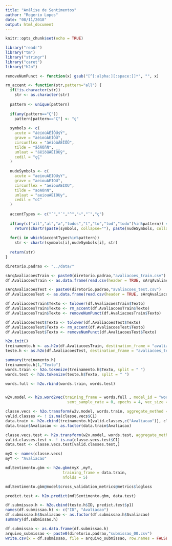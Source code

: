 ```yaml
---
title: "Análise de Sentimentos"
author: "Rogerio Lopes"
date: "08/11/2018"
output: html_document
---
```


```r
knitr::opts_chunk$set(echo = TRUE)
```


```r
library("readr")
library("tm")
library("stringr")
library("caret")
library("h2o")
```

```r
removeNumPunct <- function(x) gsub("[^[:alpha:][:space:]]*", "", x)

rm_accent <- function(str,pattern="all") {
  if(!is.character(str))
    str <- as.character(str)
  
  pattern <- unique(pattern)
  
  if(any(pattern=="Ç"))
    pattern[pattern=="Ç"] <- "ç"
  
  symbols <- c(
    acute = "áéíóúÁÉÍÓÚýÝ",
    grave = "àèìòùÀÈÌÒÙ",
    circunflex = "âêîôûÂÊÎÔÛ",
    tilde = "ãõÃÕñÑ",
    umlaut = "äëïöüÄËÏÖÜÿ",
    cedil = "çÇ"
  )
  
  nudeSymbols <- c(
    acute = "aeiouAEIOUyY",
    grave = "aeiouAEIOU",
    circunflex = "aeiouAEIOU",
    tilde = "aoAOnN",
    umlaut = "aeiouAEIOUy",
    cedil = "cC"
  )
  
  accentTypes <- c("´","`","^","~","¨","ç")
  
  if(any(c("all","al","a","todos","t","to","tod","todo")%in%pattern)) # opcao retirar todos
    return(chartr(paste(symbols, collapse=""), paste(nudeSymbols, collapse=""), str))
  
  for(i in which(accentTypes%in%pattern))
    str <- chartr(symbols[i],nudeSymbols[i], str)
  
  return(str)
}


```



```r
diretorio.padrao <- "../data/"

sArqAvaliacoesTrain <- paste0(diretorio.padrao,"avaliacoes_train.csv")
df.AvaliacoesTrain <- as.data.frame(read.csv(header = TRUE, sArqAvaliacoesTrain, stringsAsFactors = FALSE))

sArqAvaliacoesTest <- paste0(diretorio.padrao,"avaliacoes_test.csv")
df.AvaliacoesTest <- as.data.frame(read.csv(header = TRUE, sArqAvaliacoesTest, stringsAsFactors = FALSE))


```

```r
df.AvaliacoesTrain$Texto <- tolower(df.AvaliacoesTrain$Texto)
df.AvaliacoesTrain$Texto <- rm_accent(df.AvaliacoesTrain$Texto)
df.AvaliacoesTrain$Texto <- removeNumPunct(df.AvaliacoesTrain$Texto)

df.AvaliacoesTest$Texto <- tolower(df.AvaliacoesTest$Texto)
df.AvaliacoesTest$Texto <- rm_accent(df.AvaliacoesTest$Texto)
df.AvaliacoesTest$Texto <- removeNumPunct(df.AvaliacoesTest$Texto)

```
```r
h2o.init()
treinamento.h <- as.h2o(df.AvaliacoesTrain, destination_frame = "avaliacoes_train")
teste.h <- as.h2o(df.AvaliacoesTest, destination_frame = "avaliacoes_test")

summary(treinamento.h)
treinamento.h[1,"Texto"]
words.train <- h2o.tokenize(treinamento.h$Texto, split = " ")
words.test <- h2o.tokenize(teste.h$Texto, split = " ")

words.full <- h2o.rbind(words.train, words.test)


w2v.model <- h2o.word2vec(training_frame = words.full , model_id = "word2vec_trpadvisor",
                           sent_sample_rate = 0, epochs = 4, vec_size = 100, window_size = 5)

```
```r

classe.vecs <- h2o.transform(w2v.model, words.train, aggregate_method = "AVERAGE")
valid.classes <- ! is.na(classe.vecs$C1)
data.train <- h2o.cbind(treinamento.h[valid.classes,c("Avaliacao")], classe.vecs[valid.classes,])
data.train$Avaliacao <- as.factor(data.train$Avaliacao)

classe.vecs.test <- h2o.transform(w2v.model, words.test, aggregate_method = "AVERAGE")
valid.classes.test <- ! is.na(classe.vecs.test$C1)
data.test <- classe.vecs.test[valid.classes.test,]

```
```r
myX <- names(classe.vecs)
myY <- "Avaliacao"

mdlSentimento.gbm <- h2o.gbm(myX ,myY,  
                         training_frame = data.train, 
                         nfolds = 5)


```
```r
mdlSentimento.gbm@model$cross_validation_metrics@metrics$logloss
```

```r
predict.test <- h2o.predict(mdlSentimento.gbm, data.test)
```
```r
df.submissao.h <- h2o.cbind(teste.h$ID, predict.test$p1)
names(df.submissao.h) <- c("ID", "Avaliacao")
df.submissao.h$Avaliacao <- as.factor(df.submissao.h$Avaliacao)
summary(df.submissao.h)
```

```r

df.submissao <- as.data.frame(df.submissao.h)
arquivo_submissao <- paste0(diretorio.padrao,"submissao_00.csv")
write.csv(x = df.submissao, file = arquivo_submissao, row.names = FALSE)
```

